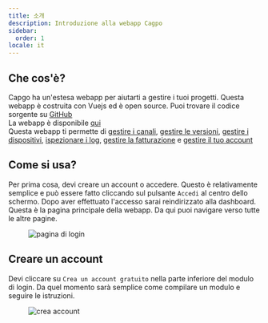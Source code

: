 ```yaml
---
title: 소개
description: Introduzione alla webapp Cagpo
sidebar:
  order: 1
locale: it
---
```


## Che cos'è?

Capgo ha un'estesa webapp per aiutarti a gestire i tuoi progetti. Questa webapp è costruita con Vuejs ed è open source. Puoi trovare il codice sorgente su [GitHub](https://githubcom/Cap-go/capgo/tree/main/src/) \
La webapp è disponibile [qui](https://webcapgoapp/) \
Questa webapp ti permette di [gestire i canali](/docs/webapp/channels/), [gestire le versioni](/docs/webapp/bundles/), [gestire i dispositivi](/docs/webapp/devices/), [ispezionare i log](/docs/webapp/logs/), [gestire la fatturazione](/docs/webapp/settings/) e [gestire il tuo account](/docs/webapp/settings/)

## Come si usa?

Per prima cosa, devi creare un account o accedere. Questo è relativamente semplice e può essere fatto cliccando sul pulsante `Accedi` al centro dello schermo. Dopo aver effettuato l'accesso sarai reindirizzato alla dashboard. Questa è la pagina principale della webapp. Da qui puoi navigare verso tutte le altre pagine.

<figure><img src="/loginwebp" alt="pagina di login" /><figcaption></figcaption></figure>

## Creare un account

Devi cliccare su `Crea un account gratuito` nella parte inferiore del modulo di login. Da quel momento sarà semplice come compilare un modulo e seguire le istruzioni.

<figure><img src="/create-accountwebp" alt="crea account" /><figcaption></figcaption></figure>